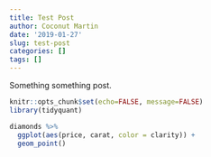 ```yaml
---
title: Test Post
author: Coconut Martin
date: '2019-01-27'
slug: test-post
categories: []
tags: []
---
```


Something something post.

```r
knitr::opts_chunk$set(echo=FALSE, message=FALSE)
library(tidyquant)
```

```r
diamonds %>%
  ggplot(aes(price, carat, color = clarity)) +
  geom_point()
```


